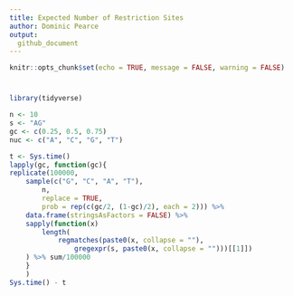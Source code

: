 ```yaml
---
title: Expected Number of Restriction Sites
author: Dominic Pearce
output:
  github_document
---
```


```r
knitr::opts_chunk$set(echo = TRUE, message = FALSE, warning = FALSE)
```

#

```r
library(tidyverse)
```

```r
n <- 10
s <- "AG"
gc <- c(0.25, 0.5, 0.75)
nuc <- c("A", "C", "G", "T")

t <- Sys.time()
lapply(gc, function(gc){
replicate(100000,
    sample(c("G", "C", "A", "T"),
        n,
        replace = TRUE,
        prob = rep(c(gc/2, (1-gc)/2), each = 2))) %>%
    data.frame(stringsAsFactors = FALSE) %>%
    sapply(function(x)
        length(
            regmatches(paste0(x, collapse = ""),
                gregexpr(s, paste0(x, collapse = "")))[[1]])
    ) %>% sum/100000
    }
    )
Sys.time() - t
```

